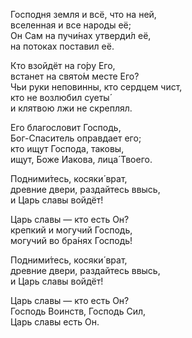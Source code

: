 Господня земля и всё, что на ней,  
вселенная и все народы её;  
Он Сам на пучи́нах утверди́л её,  
на потоках поставил её.

Кто взойдёт на го́ру Его,  
встанет на свято́м месте Его?  
Чьи руки неповинны, кто сердцем чист,  
кто не возлюбил суеты́  
и клятвою лжи не скреплял.

Его благословит Господь,  
Бог-Спаситель оправдает его;  
кто ищут Господа, таковы,  
ищут, Боже Иакова, лица́ Твоего.

Подними́тесь, косяки́ врат,  
древние двери, раздайтесь ввысь,  
и Царь славы войдёт!

Царь славы — кто есть Он?  
крепкий и могучий Господь,  
могучий во бра́нях Господь!

Подними́тесь, косяки́ врат,  
древние двери, раздайтесь ввысь,  
и Царь славы войдёт!

Царь славы — кто есть Он?  
Господь Воинств, Господь Сил,  
Царь славы есть Он.
